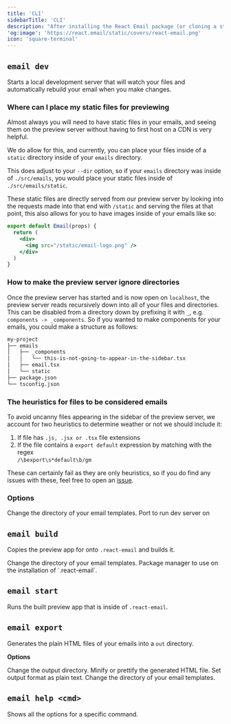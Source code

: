 ```yaml
---
title: 'CLI'
sidebarTitle: 'CLI'
description: "After installing the React Email package (or cloning a starter), you can start using the command line interface (CLI)."
'og:image': 'https://react.email/static/covers/react-email.png'
icon: 'square-terminal'
---
```


## `email dev`

Starts a local development server that will watch your files and automatically rebuild your email when you make changes.

### Where can I place my static files for previewing

Almost always you will need to have static files in your emails, and seeing
them on the preview server without having to first host on a CDN is very helpful.

We do allow for this, and currently, you can place your files inside of a `static` 
directory inside of your `emails` directory. 

This does adjust to your `--dir` option, so if your `emails` directory was inside
of `./src/emails`, you would place your static files inside of `./src/emails/static`.

These static files are directly served from our preview server by looking into the
requests made into that end with `/static` and serving the files at that point,
this also allows for you to have images inside of your emails like so:

```jsx
export default Email(props) {
  return (
    <div>
      <img src="/static/email-logo.png" />
    </div>
  )
}
```

### How to make the preview server ignore directories

Once the preview server has started and is now open on `localhost`, the preview server
reads recursively down into all of your files and directories. This can be disabled
from a directory down by prefixing it with `_`, e.g. `components -> _components`. So if you wanted
to make components for your emails, you could make a structure as follows:

```bash
my-project
├── emails
│   ├── _components
│   │   └── this-is-not-going-to-appear-in-the-sidebar.tsx
│   ├── email.tsx
│   └── static
├── package.json
└── tsconfig.json
```

### The heuristics for files to be considered emails

To avoid uncanny files appearing in the sidebar of the preview server,
we account for two heuristics to determine weather or not we should
include it:

1. If file has `.js, .jsx or .tsx` file extensions
2. If the file contains a `export default` expression by matching with the regex <br/>
`/\bexport\s*default\b/gm`

These can certainly fail as they are only heuristics, so if you do find
any issues with these, feel free to open an [issue](https://github.com/resend/react-email/issues).

### Options

<ResponseField name="--dir" type="string" default="emails">
  Change the directory of your email templates.
</ResponseField>
<ResponseField name="--port" type="string" default="3000">
  Port to run dev server on
</ResponseField>

## `email build`

Copies the preview app for onto `.react-email` and builds it.

<ResponseField name="--dir" type="string" default="emails">
  Change the directory of your email templates.
</ResponseField>
<ResponseField name="--packageManager" type="string" default="npm">
  Package manager to use on the installation of `.react-email`.
</ResponseField>

## `email start`

Runs the built preview app that is inside of `.react-email`.

## `email export`

Generates the plain HTML files of your emails into a `out` directory.

**Options**

<ResponseField name="--outDir" type="string" default="out">
  Change the output directory.
</ResponseField>
<ResponseField name="--pretty" type="boolean" default="false">
  Minify or prettify the generated HTML file.
</ResponseField>
<ResponseField name="--plainText" type="boolean" default="false">
  Set output format as plain text.
</ResponseField>
<ResponseField name="--dir" type="string" default="emails">
  Change the directory of your email templates.
</ResponseField>

## `email help <cmd>`

Shows all the options for a specific command.
